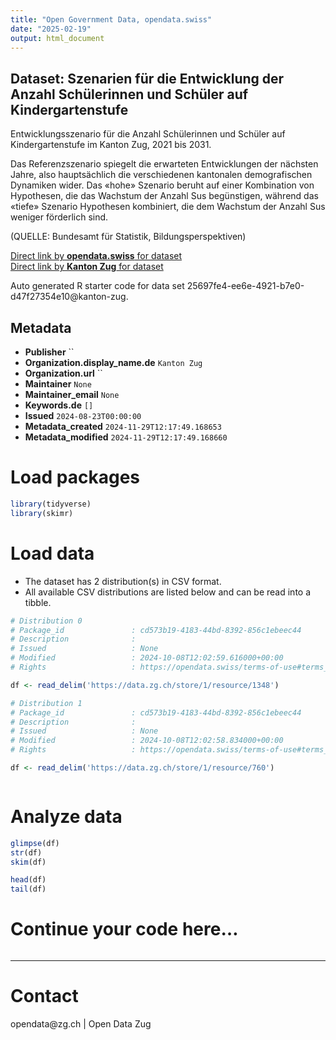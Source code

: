 ```yaml
---
title: "Open Government Data, opendata.swiss"
date: "2025-02-19"
output: html_document
---
```


## Dataset: Szenarien für die Entwicklung der Anzahl Schülerinnen und Schüler auf Kindergartenstufe

Entwicklungsszenario für die Anzahl Schülerinnen und Schüler auf Kindergartenstufe im Kanton Zug, 2021 bis 2031.

Das Referenzszenario spiegelt die erwarteten Entwicklungen der nächsten Jahre, also hauptsächlich die verschiedenen kantonalen demografischen Dynamiken wider. Das «hohe» Szenario beruht auf einer Kombination von Hypothesen, die das Wachstum der Anzahl Sus begünstigen, während das «tiefe» Szenario Hypothesen kombiniert, die dem Wachstum der Anzahl Sus weniger förderlich sind.

(QUELLE: Bundesamt für Statistik, Bildungsperspektiven)

[Direct link by **opendata.swiss** for dataset](https://opendata.swiss/de/dataset/szenarien-fur-die-entwicklung-der-anzahl-schulerinnen-und-schuler-auf-kindergartenstufe)<br>
[Direct link by **Kanton Zug** for dataset](https://www.zg.ch/behoerden/gesundheitsdirektion/statistikfachstelle/themen/bildung/8-bildungsszenarien)

Auto generated R starter code for data set 25697fe4-ee6e-4921-b7e0-d47f27354e10@kanton-zug.

## Metadata

- **Publisher** ``
- **Organization.display_name.de** `Kanton Zug`
- **Organization.url** ``
- **Maintainer** `None`
- **Maintainer_email** `None`
- **Keywords.de** `[]`
- **Issued** `2024-08-23T00:00:00`
- **Metadata_created** `2024-11-29T12:17:49.168653`
- **Metadata_modified** `2024-11-29T12:17:49.168660`


# Load packages

```r

library(tidyverse)
library(skimr)

```

# Load data

-   The dataset has 2 distribution(s) in CSV format.
-   All available CSV distributions are listed below and can be read into a tibble.

```r

# Distribution 0
# Package_id               : cd573b19-4183-44bd-8392-856c1ebeec44
# Description              : 
# Issued                   : None
# Modified                 : 2024-10-08T12:02:59.616000+00:00
# Rights                   : https://opendata.swiss/terms-of-use#terms_by

df <- read_delim('https://data.zg.ch/store/1/resource/1348')

# Distribution 1
# Package_id               : cd573b19-4183-44bd-8392-856c1ebeec44
# Description              : 
# Issued                   : None
# Modified                 : 2024-10-08T12:02:58.834000+00:00
# Rights                   : https://opendata.swiss/terms-of-use#terms_open

df <- read_delim('https://data.zg.ch/store/1/resource/760')



```

# Analyze data

```r

glimpse(df)
str(df)
skim(df)

head(df)
tail(df)

```

# Continue your code here...

```r

```

------------------------------------------------------------------------

# Contact

opendata@zg.ch | Open Data Zug
